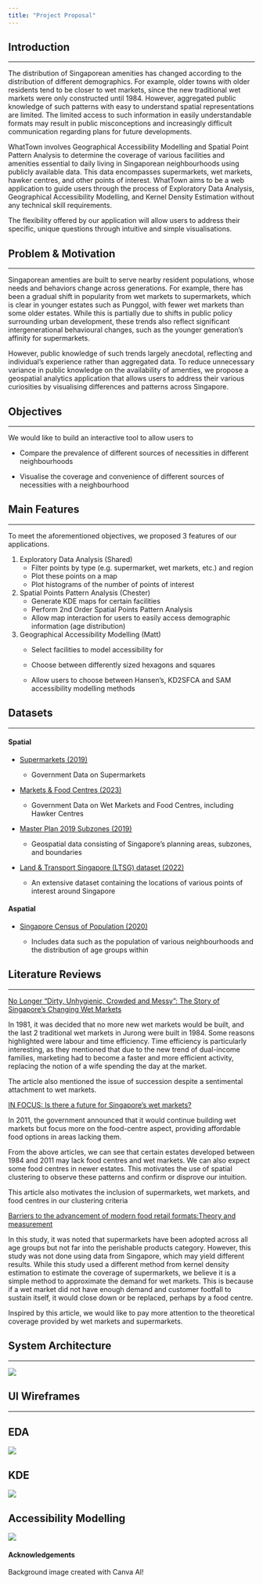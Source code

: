 ```yaml
---
title: "Project Proposal"
---
```


## Introduction

------------------------------------------------------------------------

The distribution of Singaporean amenities has changed according to the distribution of different demographics. For example, older towns with older residents tend to be closer to wet markets, since the new traditional wet markets were only constructed until 1984. However, aggregated public knowledge of such patterns with easy to understand spatial representations are limited. The limited access to such information in easily understandable formats may result in public misconceptions and increasingly difficult communication regarding plans for future developments.

WhatTown involves Geographical Accessibility Modelling and Spatial Point Pattern Analysis to determine the coverage of various facilities and amenities essential to daily living in Singaporean neighbourhoods using publicly available data. This data encompasses supermarkets, wet markets, hawker centres, and other points of interest. WhatTown aims to be a web application to guide users through the process of Exploratory Data Analysis, Geographical Accessibility Modelling, and Kernel Density Estimation without any technical skill requirements.

The flexibility offered by our application will allow users to address their specific, unique questions through intuitive and simple visualisations.

## Problem & Motivation

------------------------------------------------------------------------

Singaporean amenties are built to serve nearby resident populations, whose needs and behaviors change across generations. For example, there has been a gradual shift in popularity from wet markets to supermarkets, which is clear in younger estates such as Punggol, with fewer wet markets than some older estates. While this is partially due to shifts in public policy surrounding urban development, these trends also reflect significant intergenerational behavioural changes, such as the younger generation's affinity for supermarkets.

However, public knowledge of such trends largely anecdotal, reflecting and individual's experience rather than aggregated data. To reduce unnecessary variance in public knowledge on the availability of amenties, we propose a geospatial analytics application that allows users to address their various curiosities by visualising differences and patterns across Singapore.

## Objectives

------------------------------------------------------------------------

We would like to build an interactive tool to allow users to

-   Compare the prevalence of different sources of necessities in different neighbourhoods

-   Visualise the coverage and convenience of different sources of necessities with a neighbourhood

## Main Features

------------------------------------------------------------------------

To meet the aforementioned objectives, we proposed 3 features of our applications.

1.  Exploratory Data Analysis (Shared)
    -   Filter points by type (e.g. supermarket, wet markets, etc.) and region
    -   Plot these points on a map
    -   Plot histograms of the number of points of interest
2.  Spatial Points Pattern Analysis (Chester)
    -   Generate KDE maps for certain facilities
    -   Perform 2nd Order Spatial Points Pattern Analysis
    -   Allow map interaction for users to easily access demographic information (age distribution)
3.  Geographical Accessibility Modelling (Matt)
    -   Select facilities to model accessibility for

    -   Choose between differently sized hexagons and squares

    -   Allow users to choose between Hansen's, KD2SFCA and SAM accessibility modelling methods

## Datasets

------------------------------------------------------------------------

#### Spatial

-   [Supermarkets (2019)](https://beta.data.gov.sg/datasets/d_8a77ee0446716b2ce475a587004afc73/view)

    -   Government Data on Supermarkets

-   [Markets & Food Centres (2023)](https://beta.data.gov.sg/collections/1389/datasets/d_b5f8a5a4584b6e537c0ab81a48ca3497/view)

    -   Government Data on Wet Markets and Food Centres, including Hawker Centres

-   [Master Plan 2019 Subzones (2019)](https://beta.data.gov.sg/datasets/d_0900fdcfdb4666fe2a630f37a532fc06/view)

    -   Geospatial data consisting of Singapore's planning areas, subzones, and boundaries

-   [Land & Transport Singapore (LTSG) dataset (2022)](https://github.com/BlueSkyLT/siteselect_sg/tree/main)

    -   An extensive dataset containing the locations of various points of interest around Singapore

#### Aspatial

-   [Singapore Census of Population (2020)](https://www.singstat.gov.sg/-/media/files/publications/cop2020/sr2/excel/t88-91.ashx)

    -   Includes data such as the population of various neighbourhoods and the distribution of age groups within

## Literature Reviews

------------------------------------------------------------------------

[No Longer “Dirty, Unhygienic, Crowded and Messy”: The Story of Singapore’s Changing Wet Markets](https://biblioasia.nlb.gov.sg/vol-18/issue-1/apr-to-jun-2022/singapore-changing-wet-markets/)

In 1981, it was decided that no more new wet markets would be built, and the last 2 traditional wet markets in Jurong were built in 1984. Some reasons highlighted were labour and time efficiency. Time efficiency is particularly interesting, as they mentioned that due to the new trend of dual-income families, marketing had to become a faster and more efficient activity, replacing the notion of a wife spending the day at the market.

The article also mentioned the issue of succession despite a sentimental attachment to wet markets.

[IN FOCUS: Is there a future for Singapore’s wet markets?](https://www.channelnewsasia.com/singapore/wet-markets-singapore-future-focus-footfall-interest-die-out-3689661)

In 2011, the government announced that it would continue building wet markets but focus more on the food-centre aspect, providing affordable food options in areas lacking them.

From the above articles, we can see that certain estates developed between 1984 and 2011 may lack food centres and wet markets. We can also expect some food centres in newer estates. This motivates the use of spatial clustering to observe these patterns and confirm or disprove our intuition.

This article also motivates the inclusion of supermarkets, wet markets, and food centres in our clustering criteria

[Barriers to the advancement of modern food retail formats:Theory and measurement](https://ink.library.smu.edu.sg/cgi/viewcontent.cgi?article=3389&context=lkcsb_research)

In this study, it was noted that supermarkets have been adopted across all age groups but not far into the perishable products category. However, this study was not done using data from Singapore, which may yield different results. While this study used a different method from kernel density estimation to estimate the coverage of supermarkets, we believe it is a simple method to approximate the demand for wet markets. This is because if a wet market did not have enough demand and customer footfall to sustain itself, it would close down or be replaced, perhaps by a food centre.

Inspired by this article, we would like to pay more attention to the theoretical coverage provided by wet markets and supermarkets.

## System Architecture

------------------------------------------------------------------------

![](images/clipboard-1689539549.png)

## UI Wireframes

------------------------------------------------------------------------

::: panel-tabset
## EDA

![](images/clipboard-2628712309.png)

## KDE

![](images/clipboard-631132815.png)

## Accessibility Modelling

![](images/accproto.png)
:::

#### Acknowledgements

Background image created with Canva AI!
